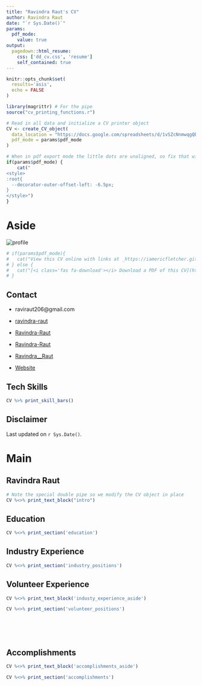 ```yaml
---
title: "Ravindra Raut's CV"
author: Ravindra Raut
date: "`r Sys.Date()`"
params:
  pdf_mode:
    value: true
output:
  pagedown::html_resume:
    css: ['dd_cv.css', 'resume']
    self_contained: true
---
```


```r
knitr::opts_chunk$set(
  results='asis', 
  echo = FALSE
)

library(magrittr) # For the pipe
source("cv_printing_functions.r")

# Read in all data and initialize a CV printer object
CV <- create_CV_object(
  data_location = "https://docs.google.com/spreadsheets/d/1vSZcNnmwqgQBbtCp1SAwGIUB8cqqa3y6VgNqH3C6Jv8/edit#gid=0",  
  pdf_mode = params$pdf_mode
)

```


```r
# When in pdf export mode the little dots are unaligned, so fix that with some conditional CSS.
if(params$pdf_mode) {
    cat("
<style>
:root{
  --decorator-outer-offset-left: -6.5px;
}
</style>")
}
```


Aside
================================================================================

<img src="profile_pic_circular.png" alt="profile">



```r
# if(params$pdf_mode){
#   cat("View this CV online with links at _https://iamericfletcher.github.io/distill_blog/cv.html_")
# } else {
#   cat("[<i class='fas fa-download'></i> Download a PDF of this CV](https://github.com/iamericfletcher/resume/raw/master/cv.pdf)")
# }
```


Contact {#contact}
--------------------------------------------------------------------------------


- <i class="fa fa-envelope"></i> raviraut206@gmail.com

- <i class="fa fa-linkedin"></i> [ravindra-raut](https://www.linkedin.com/in/ravindra-raut-9402bb69/)

- <i class="fa fa-github"></i> [Ravindra-Raut](https://github.com/Ravindra-Raut)

- <i class="fa fa-stack-overflow"></i> [Ravindra-Raut](https://stackoverflow.com/users/13857407/ravindra-raut?tab=profile)

- <i class="fa fa-twitter"></i> [Ravindra__Raut](https://twitter.com/Ravindra__Raut)

- <i class="fa fa-home"></i> [Website](https://ravindra-raut.netlify.app/)



Tech Skills {#skills}
--------------------------------------------------------------------------------

```r
CV %>% print_skill_bars()
```



Disclaimer {#disclaimer}
--------------------------------------------------------------------------------





Last updated on `r Sys.Date()`.



Main
================================================================================

Ravindra Raut {#title}
--------------------------------------------------------------------------------

```r
# Note the special double pipe so we modify the CV object in place
CV %<>% print_text_block("intro") 
```



Education {data-icon=graduation-cap data-concise=true}
--------------------------------------------------------------------------------

```r
CV %<>% print_section('education')
```



Industry Experience {data-icon=suitcase}
--------------------------------------------------------------------------------

```r
CV %<>% print_section('industry_positions')

```


Volunteer Experience {data-icon=hands-helping}
--------------------------------------------------------------------------------

::: aside
```r
CV %<>% print_text_block('industy_experience_aside')
```
:::


```r
CV %<>% print_section('volunteer_positions')
```

<!-- These breaks just force a new page so section doesnt get cut off -->
<br>
<br>
<br>

Accomplishments {data-icon=thumbs-up}
--------------------------------------------------------------------------------

::: aside
```r
CV %<>% print_text_block('accomplishments_aside')
```
:::

```r
CV %<>% print_section('accomplishments')
```
